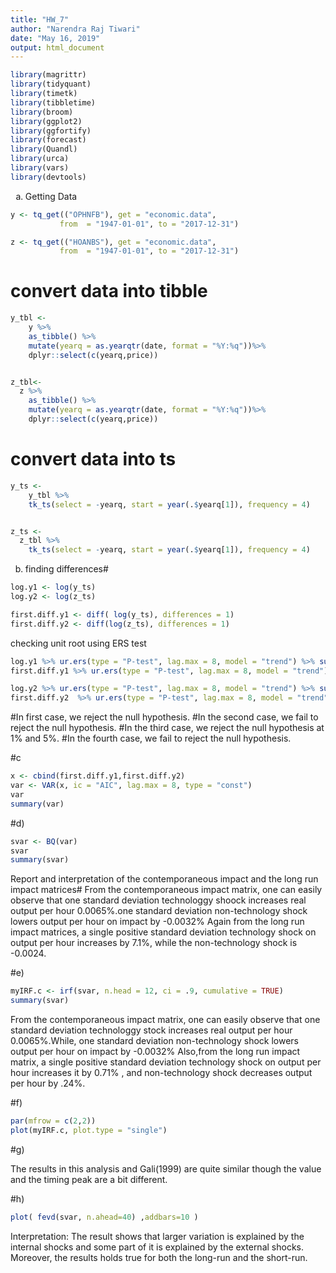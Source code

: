 ---
title: "HW_7"
author: "Narendra Raj Tiwari"
date: "May 16, 2019"
output: html_document
---


```{r}
library(magrittr)
library(tidyquant)
library(timetk)
library(tibbletime)
library(broom)
library(ggplot2)
library(ggfortify)
library(forecast)
library(Quandl)
library(urca)
library(vars)
library(devtools)
```

a) Getting Data
```{r}
y <- tq_get(("OPHNFB"), get = "economic.data",
           from  = "1947-01-01", to = "2017-12-31")

z <- tq_get(("HOANBS"), get = "economic.data",
           from  = "1947-01-01", to = "2017-12-31")
```


# convert data into tibble
```{r}
y_tbl <-
    y %>%
    as_tibble() %>%
    mutate(yearq = as.yearqtr(date, format = "%Y:%q"))%>%
    dplyr::select(c(yearq,price))


z_tbl<-
  z %>%
    as_tibble() %>%
    mutate(yearq = as.yearqtr(date, format = "%Y:%q"))%>%
    dplyr::select(c(yearq,price))


```

# convert data into ts
```{r}
y_ts <-
    y_tbl %>%
    tk_ts(select = -yearq, start = year(.$yearq[1]), frequency = 4)


z_ts <-
  z_tbl %>%
    tk_ts(select = -yearq, start = year(.$yearq[1]), frequency = 4)
```

b) finding differences#
```{r}
log.y1 <- log(y_ts)
log.y2 <- log(z_ts)

first.diff.y1 <- diff( log(y_ts), differences = 1)
first.diff.y2 <- diff(log(z_ts), differences = 1)
```

checking unit root using ERS test 
```{r}
log.y1 %>% ur.ers(type = "P-test", lag.max = 8, model = "trend") %>% summary()
first.diff.y1 %>% ur.ers(type = "P-test", lag.max = 8, model = "trend") %>% summary()

log.y2 %>% ur.ers(type = "P-test", lag.max = 8, model = "trend") %>% summary()
first.diff.y2  %>% ur.ers(type = "P-test", lag.max = 8, model = "trend") %>% summary()

```

#In first case, we reject the null hypothesis.
#In the second case, we fail to reject the null hypothesis.
#In the third case, we reject the null hypothesis at 1% and 5%.
#In the fourth case, we fail to reject the null hypothesis.

#c
```{r}
x <- cbind(first.diff.y1,first.diff.y2)
var <- VAR(x, ic = "AIC", lag.max = 8, type = "const")
var
summary(var)
```

#d)
```{r}
svar <- BQ(var)
svar
summary(svar)
```

Report and interpretation of the contemporaneous impact and the long run impact matrices#
From the contemporaneous impact matrix, one can easily observe that one standard deviation technologgy shoock 
increases real output per hour 0.0065%.one standard deviation non-technology shock lowers output per hour 
on impact by -0.0032%
Again from the long run impact matrices, a single positive standard deviation technology shock on output per hour
increases by 7.1%, while the non-technology shock is -0.0024.

#e)
```{r}
myIRF.c <- irf(svar, n.head = 12, ci = .9, cumulative = TRUE)
summary(svar)
```

From the contemporaneous impact matrix, one can easily observe that one standard deviation technologgy stock increases real output per hour 0.0065%.While, one standard deviation non-technology shock lowers output per hour on impact by -0.0032%
Also,from the long run impact matrix, a single positive standard deviation technology shock on output per hour  increases it by 0.71% , and non-technology shock decreases output per hour by .24%. 



#f)

```{r, fig.width=10, fig.height=8}
par(mfrow = c(2,2))
plot(myIRF.c, plot.type = "single")
```

#g)


The results in this analysis and Gali(1999) are quite similar though the value and the timing peak are a bit different.

#h)
```{r, fig.width=10, fig.height=8}
plot( fevd(svar, n.ahead=40) ,addbars=10 )
```
Interpretation:
The result shows that larger variation is explained by the internal shocks and 
some part of it is explained by the external shocks.
Moreover, the results holds true for both the long-run and the short-run.
